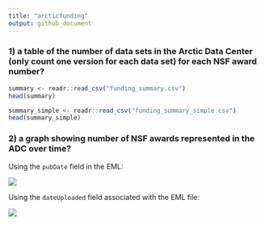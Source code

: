 ```yaml
---
title: "arcticfunding"
output: github_document
---
```


### 1) a table of the number of data sets in the Arctic Data Center (only count one version for each data set) for each NSF award number?  

```r
summary <- readr::read_csv("funding_summary.csv")
head(summary)
```

```r
summary_simple <- readr::read_csv("funding_summary_simple.csv")
head(summary_simple)
```

### 2) a graph showing number of NSF awards represented in the ADC over time?

Using the `pubDate` field in the EML:

![](images/awards_over_time.png)

Using the `dateUploaded` field associated with the EML file: 

![](images/awards_dateUploaded.png)